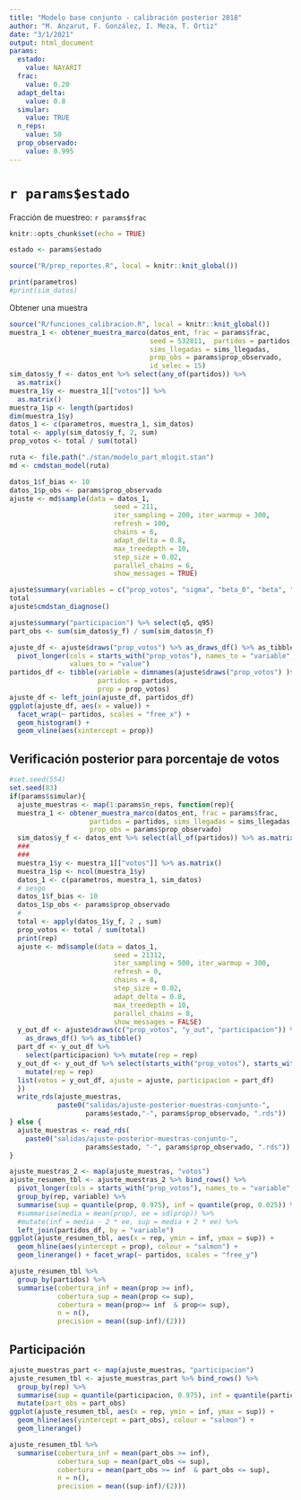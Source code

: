 ```yaml
---
title: "Modelo base conjunto - calibración posterior 2018"
author: "M. Anzarut, F. González, I. Meza, T. Ortiz"
date: "3/1/2021"
output: html_document
params:
  estado:
    value: NAYARIT
  frac:
    value: 0.20
  adapt_delta:
    value: 0.8
  simular:
    value: TRUE
  n_reps:
    value: 50
  prop_observado:
    value: 0.995
---
```


# `r params$estado`

Fracción de muestreo: `r params$frac`


```r
knitr::opts_chunk$set(echo = TRUE)
```



```r
estado <- params$estado
```


```r
source("R/prep_reportes.R", local = knitr::knit_global())
```



```r
print(parametros)
#print(sim_datos)
```

Obtener una muestra

```r
source("R/funciones_calibracion.R", local = knitr::knit_global())
muestra_1 <- obtener_muestra_marco(datos_ent, frac = params$frac, 
                                   seed = 532811,  partidos = partidos,
                                   sims_llegadas = sims_llegadas, 
                                   prop_obs = params$prop_observado,
                                   id_selec = 15)
sim_datos$y_f <- datos_ent %>% select(any_of(partidos)) %>% 
  as.matrix()
muestra_1$y <- muestra_1[["votos"]] %>% 
  as.matrix()
muestra_1$p <- length(partidos)
dim(muestra_1$y)
datos_1 <- c(parametros, muestra_1, sim_datos)
total <- apply(sim_datos$y_f, 2, sum)
prop_votos <- total / sum(total)
```

```r
ruta <- file.path("./stan/modelo_part_mlogit.stan")
md <- cmdstan_model(ruta)
```


```r
datos_1$f_bias <- 10
datos_1$p_obs <- params$prop_observado
ajuste <- md$sample(data = datos_1, 
                          seed = 211,
                          iter_sampling = 200, iter_warmup = 300,
                          refresh = 100, 
                          chains = 6, 
                          adapt_delta = 0.8,
                          max_treedepth = 10,
                          step_size = 0.02,
                          parallel_chains = 6, 
                          show_messages = TRUE)
```


```r
ajuste$summary(variables = c("prop_votos", "sigma", "beta_0", "beta", "kappa"))
total
ajuste$cmdstan_diagnose()
```

```r
ajuste$summary("participacion") %>% select(q5, q95)
part_obs <- sum(sim_datos$y_f) / sum(sim_datos$n_f)
```


```r
ajuste_df <- ajuste$draws("prop_votos") %>% as_draws_df() %>% as_tibble %>% 
  pivot_longer(cols = starts_with("prop_votos"), names_to = "variable",
               values_to = "value")
partidos_df <- tibble(variable = dimnames(ajuste$draws("prop_votos") )$variable,
                      partidos = partidos,
                      prop = prop_votos)
ajuste_df <- left_join(ajuste_df, partidos_df)
ggplot(ajuste_df, aes(x = value)) + 
  facet_wrap(~ partidos, scales = "free_x") +
  geom_histogram() +
  geom_vline(aes(xintercept = prop)) 
```

## Verificación posterior para porcentaje de votos

```r
#set.seed(554)
set.seed(83)
if(params$simular){
  ajuste_muestras <- map(1:params$n_reps, function(rep){
  muestra_1 <- obtener_muestra_marco(datos_ent, frac = params$frac,
                    partidos = partidos, sims_llegadas = sims_llegadas, 
                    prop_obs = params$prop_observado)
  sim_datos$y_f <- datos_ent %>% select(all_of(partidos)) %>% as.matrix()
  ###
  ###
  muestra_1$y <- muestra_1[["votos"]] %>% as.matrix() 
  muestra_1$p <- ncol(muestra_1$y)
  datos_1 <- c(parametros, muestra_1, sim_datos)
  # sesgo
  datos_1$f_bias <- 10
  datos_1$p_obs <- params$prop_observado
  # 
  total <- apply(datos_1$y_f, 2 , sum)
  prop_votos <- total / sum(total)
  print(rep)
  ajuste <- md$sample(data = datos_1, 
                          seed = 21312,
                          iter_sampling = 500, iter_warmup = 300,
                          refresh = 0, 
                          chains = 8,
                          step_size = 0.02, 
                          adapt_delta = 0.8,
                          max_treedepth = 10,
                          parallel_chains = 8,
                          show_messages = FALSE)
  y_out_df <- ajuste$draws(c("prop_votos", "y_out", "participacion")) %>% 
    as_draws_df() %>% as_tibble()
  part_df <- y_out_df %>% 
    select(participacion) %>% mutate(rep = rep)
  y_out_df <- y_out_df %>% select(starts_with("prop_votos"), starts_with("y_out")) %>% 
    mutate(rep = rep)
  list(votos = y_out_df, ajuste = ajuste, participacion = part_df)
  })
  write_rds(ajuste_muestras, 
            paste0("salidas/ajuste-posterior-muestras-conjunto-", 
                   params$estado,"-", params$prop_observado, ".rds"))
} else {
  ajuste_muestras <- read_rds(
    paste0("salidas/ajuste-posterior-muestras-conjunto-", 
                   params$estado, "-", params$prop_observado, ".rds"))
}
```

```r
ajuste_muestras_2 <- map(ajuste_muestras, "votos")
ajuste_resumen_tbl <- ajuste_muestras_2 %>% bind_rows() %>%
  pivot_longer(cols = starts_with("prop_votos"), names_to = "variable", values_to = "prop") %>% 
  group_by(rep, variable) %>% 
  summarise(sup = quantile(prop, 0.975), inf = quantile(prop, 0.025)) %>% 
  #summarise(media = mean(prop), ee = sd(prop)) %>% 
  #mutate(inf = media - 2 * ee, sup = media + 2 * ee) %>% 
  left_join(partidos_df, by = "variable")  
ggplot(ajuste_resumen_tbl, aes(x = rep, ymin = inf, ymax = sup)) +
  geom_hline(aes(yintercept = prop), colour = "salmon") +
  geom_linerange() + facet_wrap(~ partidos, scales = "free_y") 
```


```r
ajuste_resumen_tbl %>% 
  group_by(partidos) %>% 
  summarise(cobertura_inf = mean(prop >= inf), 
            cobertura_sup = mean(prop <= sup), 
            cobertura = mean(prop>= inf  & prop<= sup),
            n = n(),
            precision = mean((sup-inf)/(2))) 
```

## Participación

```r
ajuste_muestras_part <- map(ajuste_muestras, "participacion")
ajuste_resumen_tbl <- ajuste_muestras_part %>% bind_rows() %>%
  group_by(rep) %>% 
  summarise(sup = quantile(participacion, 0.975), inf = quantile(participacion, 0.025)) %>% 
  mutate(part_obs = part_obs)
ggplot(ajuste_resumen_tbl, aes(x = rep, ymin = inf, ymax = sup)) +
  geom_hline(aes(yintercept = part_obs), colour = "salmon") +
  geom_linerange() 
```

```r
ajuste_resumen_tbl %>% 
  summarise(cobertura_inf = mean(part_obs >= inf), 
            cobertura_sup = mean(part_obs <= sup), 
            cobertura = mean(part_obs >= inf  & part_obs <= sup),
            n = n(),
            precision = mean((sup-inf)/(2))) 
```
